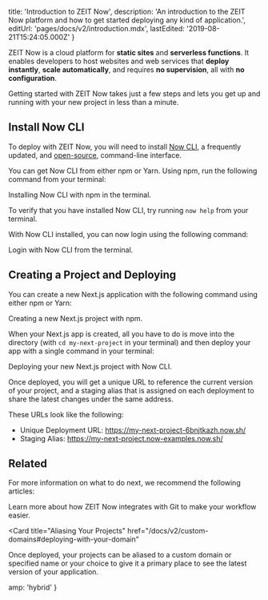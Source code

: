 
  title: 'Introduction to ZEIT Now',
  description:
    'An introduction to the ZEIT Now platform and how to get started deploying any kind of application.',
  editUrl: 'pages/docs/v2/introduction.mdx',
  lastEdited: '2019-08-21T15:24:05.000Z'
}

ZEIT Now is a cloud platform for **static sites** and **serverless functions**. It enables developers to host websites and web services that **deploy instantly**, **scale automatically**, and requires **no supervision**, all with **no configuration**.

Getting started with ZEIT Now takes just a few steps and lets you get up and running with your new project in less than a minute.

## Install Now CLI

To deploy with ZEIT Now, you will need to install [Now CLI](/download), a frequently updated, and [open-source](https://github.com/zeit/now-cli), command-line interface.

You can get Now CLI from either npm or Yarn. Using npm, run the following command from your terminal:

<Snippet
  dark
  text="npm i -g now"
/>
<Caption>Installing Now CLI with npm in the terminal.</Caption>

To verify that you have installed Now CLI, try running `now help` from your terminal.

With Now CLI installed, you can now login using the following command:

<Snippet
  dark
  text="now login"
/>
<Caption>Login with Now CLI from the terminal.</Caption>

## Creating a Project and Deploying

You can create a new Next.js application with the following command using either npm or Yarn:

<Snippet
  dark
  text="npx create-next-app my-next-project"
/>
<Caption>Creating a new Next.js project with npm.</Caption>

When your Next.js app is created, all you have to do is move into the directory (with `cd my-next-project` in your terminal) and then deploy your app with a single command in your terminal:

<Snippet
  dark
  text="now"
/>
<Caption>Deploying your new Next.js project with Now CLI.</Caption>

Once deployed, you will get a unique URL to reference the current version of your project, and a staging alias that is assigned on each deployment to share the latest changes under the same address.

These URLs look like the following:

- Unique Deployment URL: <https://my-next-project-6bnjtkazh.now.sh/>
- Staging Alias: <https://my-next-project.now-examples.now.sh/>

## Related

For more information on what to do next, we recommend the following articles:

<Card title="Git Integration" href="/docs/v2/git-integration">
  Learn more about how ZEIT Now integrates with Git to make your workflow
  easier.
</Card>

<Card
  title="Aliasing Your Projects"
  href="/docs/v2/custom-domains#deploying-with-your-domain"
>
  Once deployed, your projects can be aliased to a custom domain or specified
  name or your choice to give it a primary place to see the latest version of
  your application.
</Card>


  amp: 'hybrid'
}
